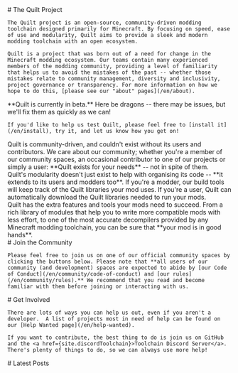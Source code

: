 
<Home content={{}}>
  <div slot="info">
    # The Quilt Project

    The Quilt project is an open-source, community-driven modding toolchain designed primarily for Minecraft. By focusing on speed, ease of use and modularity, Quilt aims to provide a sleek and modern modding toolchain with an open ecosystem.

    Quilt is a project that was born out of a need for change in the Minecraft modding ecosystem. Our teams contain many experienced members of the modding community, providing a level of familiarity that helps us to avoid the mistakes of the past -- whether those mistakes relate to community management, diversity and inclusivity, project governance or transparency. For more information on how we hope to do this, [please see our "about" pages](/en/about).

  </div>
  <div slot="wip">
    **Quilt is currently in beta.** Here be dragons -- there may be issues, but we'll fix them as quickly as we can!

    If you'd like to help us test Quilt, please feel free to [install it](/en/install), try it, and let us know how you get on!

  </div>
  <div slot="caring">
    Quilt is community-driven, and couldn't exist without its users and contributors. We care about our community; whether you're a member of our community spaces, an occasional contributor to one of our projects or simply a user: **Quilt exists for your needs** -- not in spite of them.
  </div>
  <div slot="modular">
    Quilt's modularity doesn't just exist to help with organising its code -- **it extends to its users and modders too**. If you're a modder, our build tools will keep track of the Quilt libraries your mod uses. If you're a user, Quilt can automatically download the Quilt libraries needed to run your mods.
  </div>
  <div slot="powerful">
    Quilt has the extra features and tools your mods need to succeed. From a rich library of modules that help you to write more compatible mods with less effort, to one of the most accurate decompilers provided by any Minecraft modding toolchain, you can be sure that **your mod is in good hands**.
  </div>
  <div slot="joinTheCommunity">
    # Join the Community

    Please feel free to join us on one of our official community spaces by clicking the buttons below. Please note that **all users of our community (and development) spaces are expected to abide by [our Code of Conduct](/en/community/code-of-conduct) and [our rules](/en/community/rules).** We recommend that you read and become familiar with them before joining or interacting with us.

  </div>
  <div slot="getInvolved">
    # Get Involved

    There are lots of ways you can help us out, even if you aren't a developer.  A list of projects most in need of help can be found on our [Help Wanted page](/en/help-wanted).

    If you want to contribute, the best thing to do is join us on GitHub and the <a href={site.discordToolchain}>Toolchain Discord Server</a>.  There's plenty of things to do, so we can always use more help!

  </div>
  <div slot="latestPosts">
    # Latest Posts
  </div>
</Home>
